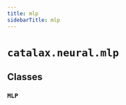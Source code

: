 ```yaml
---
title: mlp
sidebarTitle: mlp
---
```


# `catalax.neural.mlp`

## Classes

### `MLP` <sup><a href="https://github.com/JR-1991/Catalax/blob/master/catalax/neural/mlp.py#L11" target="_blank"><Icon icon="github" style="width: 14px; height: 14px;" /></a></sup>
